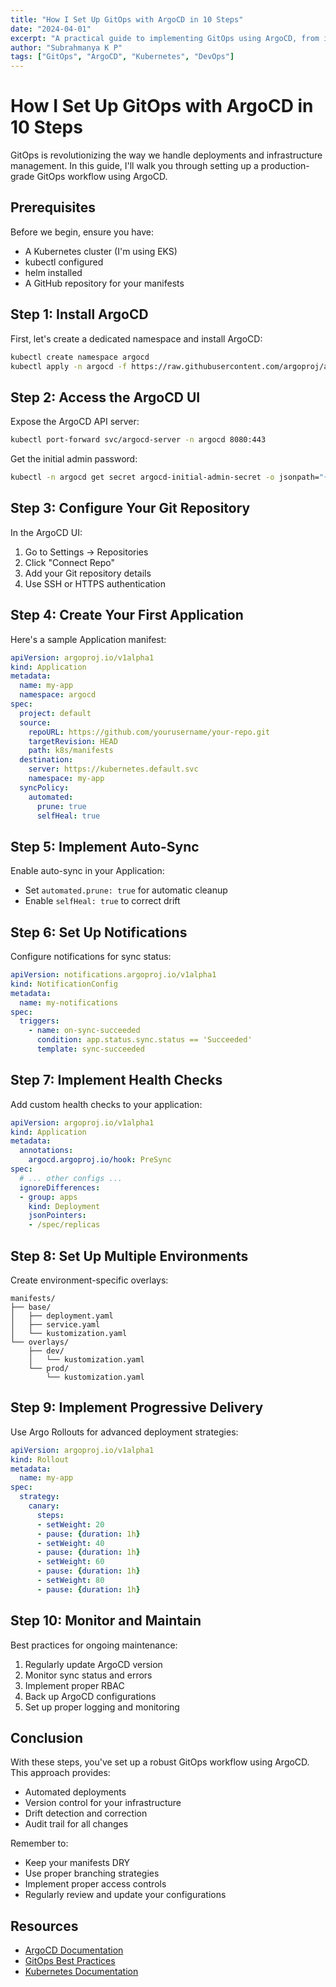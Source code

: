```yaml
---
title: "How I Set Up GitOps with ArgoCD in 10 Steps"
date: "2024-04-01"
excerpt: "A practical guide to implementing GitOps using ArgoCD, from initial setup to advanced deployment strategies. Learn how to automate your Kubernetes deployments and maintain infrastructure as code."
author: "Subrahmanya K P"
tags: ["GitOps", "ArgoCD", "Kubernetes", "DevOps"]
---
```


# How I Set Up GitOps with ArgoCD in 10 Steps

GitOps is revolutionizing the way we handle deployments and infrastructure management. In this guide, I'll walk you through setting up a production-grade GitOps workflow using ArgoCD.

## Prerequisites

Before we begin, ensure you have:
- A Kubernetes cluster (I'm using EKS)
- kubectl configured
- helm installed
- A GitHub repository for your manifests

## Step 1: Install ArgoCD

First, let's create a dedicated namespace and install ArgoCD:

```bash
kubectl create namespace argocd
kubectl apply -n argocd -f https://raw.githubusercontent.com/argoproj/argo-cd/stable/manifests/install.yaml
```

## Step 2: Access the ArgoCD UI

Expose the ArgoCD API server:

```bash
kubectl port-forward svc/argocd-server -n argocd 8080:443
```

Get the initial admin password:

```bash
kubectl -n argocd get secret argocd-initial-admin-secret -o jsonpath="{.data.password}" | base64 -d
```

## Step 3: Configure Your Git Repository

In the ArgoCD UI:
1. Go to Settings → Repositories
2. Click "Connect Repo"
3. Add your Git repository details
4. Use SSH or HTTPS authentication

## Step 4: Create Your First Application

Here's a sample Application manifest:

```yaml
apiVersion: argoproj.io/v1alpha1
kind: Application
metadata:
  name: my-app
  namespace: argocd
spec:
  project: default
  source:
    repoURL: https://github.com/yourusername/your-repo.git
    targetRevision: HEAD
    path: k8s/manifests
  destination:
    server: https://kubernetes.default.svc
    namespace: my-app
  syncPolicy:
    automated:
      prune: true
      selfHeal: true
```

## Step 5: Implement Auto-Sync

Enable auto-sync in your Application:
- Set `automated.prune: true` for automatic cleanup
- Enable `selfHeal: true` to correct drift

## Step 6: Set Up Notifications

Configure notifications for sync status:

```yaml
apiVersion: notifications.argoproj.io/v1alpha1
kind: NotificationConfig
metadata:
  name: my-notifications
spec:
  triggers:
    - name: on-sync-succeeded
      condition: app.status.sync.status == 'Succeeded'
      template: sync-succeeded
```

## Step 7: Implement Health Checks

Add custom health checks to your application:

```yaml
apiVersion: argoproj.io/v1alpha1
kind: Application
metadata:
  annotations:
    argocd.argoproj.io/hook: PreSync
spec:
  # ... other configs ...
  ignoreDifferences:
  - group: apps
    kind: Deployment
    jsonPointers:
    - /spec/replicas
```

## Step 8: Set Up Multiple Environments

Create environment-specific overlays:
```
manifests/
├── base/
│   ├── deployment.yaml
│   ├── service.yaml
│   └── kustomization.yaml
└── overlays/
    ├── dev/
    │   └── kustomization.yaml
    └── prod/
        └── kustomization.yaml
```

## Step 9: Implement Progressive Delivery

Use Argo Rollouts for advanced deployment strategies:

```yaml
apiVersion: argoproj.io/v1alpha1
kind: Rollout
metadata:
  name: my-app
spec:
  strategy:
    canary:
      steps:
      - setWeight: 20
      - pause: {duration: 1h}
      - setWeight: 40
      - pause: {duration: 1h}
      - setWeight: 60
      - pause: {duration: 1h}
      - setWeight: 80
      - pause: {duration: 1h}
```

## Step 10: Monitor and Maintain

Best practices for ongoing maintenance:
1. Regularly update ArgoCD version
2. Monitor sync status and errors
3. Implement proper RBAC
4. Back up ArgoCD configurations
5. Set up proper logging and monitoring

## Conclusion

With these steps, you've set up a robust GitOps workflow using ArgoCD. This approach provides:
- Automated deployments
- Version control for your infrastructure
- Drift detection and correction
- Audit trail for all changes

Remember to:
- Keep your manifests DRY
- Use proper branching strategies
- Implement proper access controls
- Regularly review and update your configurations

## Resources

- [ArgoCD Documentation](https://argo-cd.readthedocs.io/)
- [GitOps Best Practices](https://www.gitops.tech/)
- [Kubernetes Documentation](https://kubernetes.io/docs/) 